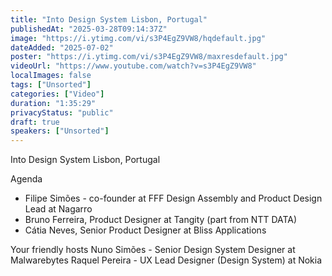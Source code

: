 ```yaml
---
title: "Into Design System Lisbon, Portugal"
publishedAt: "2025-03-28T09:14:37Z"
image: "https://i.ytimg.com/vi/s3P4EgZ9VW8/hqdefault.jpg"
dateAdded: "2025-07-02"
poster: "https://i.ytimg.com/vi/s3P4EgZ9VW8/maxresdefault.jpg"
videoUrl: "https://www.youtube.com/watch?v=s3P4EgZ9VW8"
localImages: false
tags: ["Unsorted"]
categories: ["Video"]
duration: "1:35:29"
privacyStatus: "public"
draft: true
speakers: ["Unsorted"]
---
```

Into Design System Lisbon, Portugal

​Agenda
- ​Filipe Simões - co-founder at FFF Design Assembly and Product Design Lead at Nagarro
- Bruno Ferreira, Product Designer at Tangity (part from NTT DATA)​
- Cátia Neves, Senior Product Designer at Bliss Applications

​Your friendly hosts
​Nuno Simões - Senior Design System Designer at Malwarebytes
Raquel Pereira - UX Lead Designer (Design System) at Nokia
